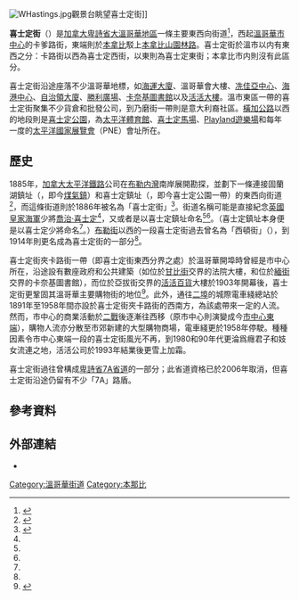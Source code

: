 {{Link style|time=2015-12-11T08:54:03+00:00}}
[[File:WHastings.jpg|thumb]]觀景台眺望喜士定街]]

'''喜士定街'''（{{lang-en|Hastings Street}}）是[[加拿大|加拿大]][[卑詩省|卑詩省]][[大溫哥華地區|大溫哥華地區]]一條主要東西向街道<ref>{{Cite web |url=http://vancouver.ca/ctyclerk/cclerk/20040406/rr1a.htm |title=101 West Hastings Street: Urban Design Guidelines Administrative Report, ''City of Vancouver'', April 6, 2004 |accessdate=2010-04-18 |archive-date=2012-08-05 |archive-url=https://web.archive.org/web/20120805235921/http://vancouver.ca/ctyclerk/cclerk/20040406/rr1a.htm |dead-url=no }}</ref>，西起[[溫哥華|溫哥華]][[溫哥華市中心|市中心]]的卡爹路街，東端則於[[本拿比|本拿比]]駁上[[:en:Burnaby_Mountain_Parkway|本拿比山園林路]]。喜士定街於溫市以内有東西之分：卡路街以西為喜士定西街，以東則為喜士定東街；本拿比市内則沒有此區分。

喜士定街沿途座落不少溫哥華地標，如[[:en:Marine_Building|海運大廈]]、溫哥華會大樓、[[:en:Sinclair_Centre|冼佳亞中心]]、[[海港中心_(溫哥華)|海港中心]]、[[自治領大廈|自治領大廈]]、[[勝利廣場_(溫哥華)|勝利廣場]]、[[:en:Carnegie_Community_Centre|卡奈基圖書館]]以及[[活活大樓|活活大樓]]。溫市東區一帶的喜士定街聚集不少貨倉和批發公司，到乃磨街一帶則是意大利裔社區。[[橫加公路|橫加公路]]以西的地段則是[[喜士定公園|喜士定公園]]，為[[太平洋體育館|太平洋體育館]]、[[:en:Hastings_Racecourse|喜士定馬場]]、[[:en:Playland_(Vancouver)|Playland遊樂場]]和每年一度的[[:en:Pacific_National_Exhibition|太平洋國家展覽會]]（PNE）會址所在。

==歷史==
1885年，[[加拿大太平洋鐵路|加拿大太平洋鐵路]]公司在[[布勒内灣|布勒内灣]]南岸展開勘探，並劃下一條連接固蘭湖鎮址（{{lang|en|Granville Townsite}}，即今[[煤氣鎮|煤氣鎮]]）和喜士定鎮址（{{lang|en|Hastings Townsite}}，即今喜士定公園一帶）的東西向街道<ref name="Thirkell">{{Cite book| last = Thirkell | first = Fred | authorlink =   | coauthors = Scullion, Bob  | title = Frank Gowen's Vancouver, 1914-1931 | publisher = Heritage House Publishing | date = 2001 | location =   | pages = 22  | url =   | doi =   | id =   | isbn = 9781894384254}}</ref>，而這條街道則於1886年被名為「喜士定街」<ref name="Walker">{{Cite book| last = Walker | first = Elizabeth | authorlink =   | coauthors =   | title = Street Names of Vancouver | publisher = Vancouver Historical Society | date = 1999 | location =   | pages = 54  | url =   | doi =   | id =   | isbn = 0-9692378-7-1}}</ref>。街道名稱可能是直接紀念[[英國皇家海軍|英國皇家海軍]]少將[[:en:George_Fowler_Hastings|喬治·喜士定]]<ref name="Thirkell"/>，又或者是以喜士定鎮址命名<ref name="Thirkell"/><ref name="Walker"/>。（喜士定鎮址本身便是以喜士定少將命名<ref name="Walker"/>。）[[布勒街|布勒街]]以西的一段喜士定街過去曾名為「西頓街」（{{lang|en|Seaton Street}}），到1914年則更名成為喜士定街的一部分<ref name="Walker"/>。

喜士定街夾卡路街一帶（即喜士定街東西分界之處）於溫哥華開埠時曾經是市中心所在，沿途設有數座政府和公共建築（如位於[[甘比街|甘比街]]交界的法院大樓，和位於[[緬街_(溫哥華)|緬街]]交界的卡奈基圖書館），而位於亞拔街交界的[[活活百貨|活活百貨]]大樓於1903年開幕後，喜士定街更鞏固其溫哥華主要購物街的地位<ref>{{cite news|first= Mackie|last= John|title= From commercial hub to heart of the Downtown Eastside|url= http://www.thesalientgroup.com/news/2008/11/20/vancouver-sun-from-commercial-hub-to-heart-of-the-downtown-eastside/|work= |publisher= [[溫哥華太陽報|溫哥華太陽報]]|date= 2008-11-20|accessdate= 2010-04-05|deadurl= yes|archiveurl= https://web.archive.org/web/20160305015725/http://www.thesalientgroup.com/news/2008/11/20/vancouver-sun-from-commercial-hub-to-heart-of-the-downtown-eastside/|archivedate= 2016-03-05|df= }}</ref>。此外，通往[[新西敏市|二埠]]的城際電車綫總站於1891年至1958年間亦設於喜士定街夾卡路街的西南方，為該處帶來一定的人流。然而，市中心的商業活動於[[二戰|二戰]]後逐漸往西移（原市中心則演變成今[[溫哥華市中心東端|市中心東端]]），購物人流亦分散至市郊新建的大型購物商場，電車綫更於1958年停駛。種種因素令市中心東端一段的喜士定街風光不再，到1980和90年代更淪爲癮君子和妓女流連之地，活活公司於1993年結業後更雪上加霜。

喜士定街過往曾構成[[:en:_British_Columbia_Highway_7A|卑詩省7A省道]]的一部分；此省道資格已於2006年取消，但喜士定街沿途仍留有不少「7A」路盾。

==參考資料==
{{reflist}}

==外部連結==
*{{Commons-inline|Category:Hastings Street, Vancouver|喜士定街}}

[[Category:溫哥華街道|Category:溫哥華街道]]
[[Category:本那比|Category:本那比]]